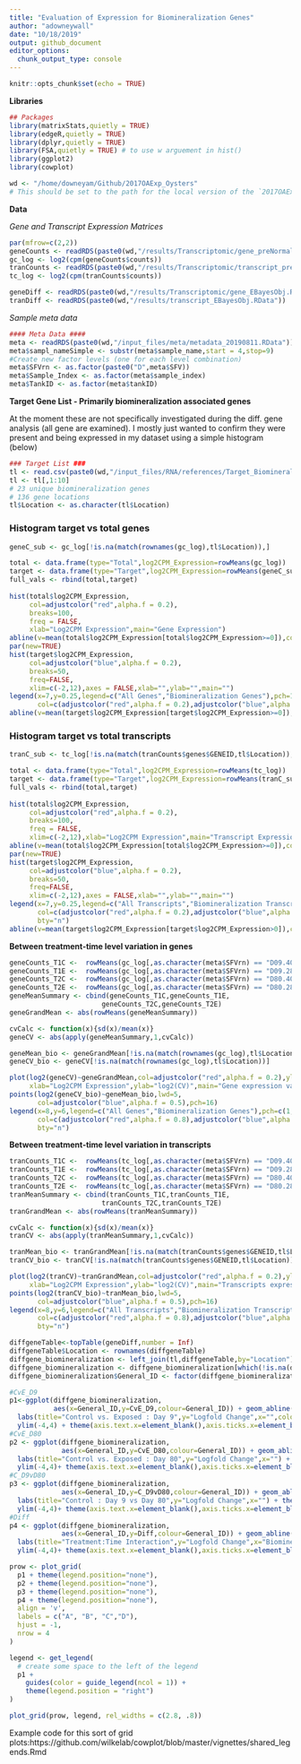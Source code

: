 ```yaml
---
title: "Evaluation of Expression for Biomineralization Genes"
author: "adowneywall"
date: "10/18/2019"
output: github_document
editor_options: 
  chunk_output_type: console
---
```


```r
knitr::opts_chunk$set(echo = TRUE)
```

**Libraries**
```r
## Packages 
library(matrixStats,quietly = TRUE)
library(edgeR,quietly = TRUE)
library(dplyr,quietly = TRUE)
library(FSA,quietly = TRUE) # to use w arguement in hist()
library(ggplot2)
library(cowplot)

wd <- "/home/downeyam/Github/2017OAExp_Oysters"
# This should be set to the path for the local version of the `2017OAExp_Oysters` github repo.
```

**Data**  

*Gene and Transcript Expression Matrices*  
```r
par(mfrow=c(2,2))
geneCounts <- readRDS(paste0(wd,"/results/Transcriptomic/gene_preNormalization_DGEListObj.RData"))
gc_log <- log2(cpm(geneCounts$counts))
tranCounts <- readRDS(paste0(wd,"/results/Transcriptomic/transcript_preNormalization_DGEListObj.RData"))
tc_log <- log2(cpm(tranCounts$counts))

geneDiff <- readRDS(paste0(wd,"/results/Transcriptomic/gene_EBayesObj.RData"))
tranDiff <- readRDS(paste0(wd,"/results/transcript_EBayesObj.RData"))  
```
  
*Sample meta data*  
```r
#### Meta Data ####
meta <- readRDS(paste0(wd,"/input_files/meta/metadata_20190811.RData"))
meta$sampl_nameSimple <- substr(meta$sample_name,start = 4,stop=9)
#Create new factor levels (one for each level combination)
meta$SFVrn <- as.factor(paste0("D",meta$SFV))
meta$Sample_Index <- as.factor(meta$sample_index)
meta$TankID <- as.factor(meta$tankID)
```

**Target Gene List - Primarily biomineralization associated genes**  
  
At the moment these are not specifically investigated during the diff. gene analysis (all gene are examined). I mostly just wanted to confirm they were present and being expressed in my dataset using a simple histogram (below)  
  
```r
### Target List ###
tl <- read.csv(paste0(wd,"/input_files/RNA/references/Target_BiomineralizationGenes.csv"))
tl <- tl[,1:10]
# 23 unique biomineralization genes 
# 136 gene locations
tl$Location <- as.character(tl$Location)
```
  
### **Histogram target vs total genes**  
```r
geneC_sub <- gc_log[!is.na(match(rownames(gc_log),tl$Location)),]

total <- data.frame(type="Total",log2CPM_Expression=rowMeans(gc_log))
target <- data.frame(type="Target",log2CPM_Expression=rowMeans(geneC_sub))
full_vals <- rbind(total,target)
  
hist(total$log2CPM_Expression,
     col=adjustcolor("red",alpha.f = 0.2),
     breaks=100,
     freq = FALSE,
     xlab="Log2CPM Expression",main="Gene Expression")
abline(v=mean(total$log2CPM_Expression[total$log2CPM_Expression>=0]),col=adjustcolor("red",alpha.f = 0.8),lwd=5)
par(new=TRUE)
hist(target$log2CPM_Expression,
     col=adjustcolor("blue",alpha.f = 0.2),
     breaks=50,
     freq=FALSE,
     xlim=c(-2,12),axes = FALSE,xlab="",ylab="",main="")
legend(x=7,y=0.25,legend=c("All Genes","Biomineralization Genes"),pch=15,bty = "n",
       col=c(adjustcolor("red",alpha.f = 0.2),adjustcolor("blue",alpha.f = 0.2)))
abline(v=mean(target$log2CPM_Expression[target$log2CPM_Expression>=0]),col=adjustcolor("blue",alpha.f = 0.8),lwd=5)
```

### **Histogram target vs total transcripts**  
```r
tranC_sub <- tc_log[!is.na(match(tranCounts$genes$GENEID,tl$Location)),]

total <- data.frame(type="Total",log2CPM_Expression=rowMeans(tc_log))
target <- data.frame(type="Target",log2CPM_Expression=rowMeans(tranC_sub))
full_vals <- rbind(total,target)
  
hist(total$log2CPM_Expression,
     col=adjustcolor("red",alpha.f = 0.2),
     breaks=100,
     freq = FALSE,
     xlim=c(-2,12),xlab="Log2CPM Expression",main="Transcript Expression")
abline(v=mean(total$log2CPM_Expression[total$log2CPM_Expression>=0]),col=adjustcolor("red",alpha.f = 0.8),lwd=5)
par(new=TRUE)
hist(target$log2CPM_Expression,
     col=adjustcolor("blue",alpha.f = 0.2),
     breaks=50,
     freq=FALSE,
     xlim=c(-2,12),axes = FALSE,xlab="",ylab="",main="")
legend(x=7,y=0.25,legend=c("All Transcripts","Biomineralization Transcripts"),pch=15,
       col=c(adjustcolor("red",alpha.f = 0.2),adjustcolor("blue",alpha.f = 0.2)),
       bty="n")
abline(v=mean(target$log2CPM_Expression[target$log2CPM_Expression>0]),col=adjustcolor("blue",alpha.f = 0.8),lwd=5)
```

**Between treatment-time level variation in genes**
```r
geneCounts_T1C <-  rowMeans(gc_log[,as.character(meta$SFVrn) == "D09.400"])
geneCounts_T1E <-  rowMeans(gc_log[,as.character(meta$SFVrn) == "D09.2800"])
geneCounts_T2C <-  rowMeans(gc_log[,as.character(meta$SFVrn) == "D80.400"])
geneCounts_T2E <-  rowMeans(gc_log[,as.character(meta$SFVrn) == "D80.2800"])
geneMeanSummary <- cbind(geneCounts_T1C,geneCounts_T1E,
                       geneCounts_T2C,geneCounts_T2E)
geneGrandMean <- abs(rowMeans(geneMeanSummary))

cvCalc <- function(x){sd(x)/mean(x)}
geneCV <- abs(apply(geneMeanSummary,1,cvCalc))

geneMean_bio <- geneGrandMean[!is.na(match(rownames(gc_log),tl$Location))]
geneCV_bio <- geneCV[!is.na(match(rownames(gc_log),tl$Location))]

plot(log2(geneCV)~geneGrandMean,col=adjustcolor("red",alpha.f = 0.2),ylim=c(-10,10),
     xlab="Log2CPM Expression",ylab="log2(CV)",main="Gene expression variation among treatment and time levels",xlim=c(-0.1,14))
points(log2(geneCV_bio)~geneMean_bio,lwd=5,
       col=adjustcolor("blue",alpha.f = 0.5),pch=16)
legend(x=8,y=6,legend=c("All Genes","Biomineralization Genes"),pch=c(1,16),
       col=c(adjustcolor("red",alpha.f = 0.8),adjustcolor("blue",alpha.f = 0.5)),
       bty="n")
```

**Between treatment-time level variation in transcripts**
```r
tranCounts_T1C <-  rowMeans(tc_log[,as.character(meta$SFVrn) == "D09.400"])
tranCounts_T1E <-  rowMeans(tc_log[,as.character(meta$SFVrn) == "D09.2800"])
tranCounts_T2C <-  rowMeans(tc_log[,as.character(meta$SFVrn) == "D80.400"])
tranCounts_T2E <-  rowMeans(tc_log[,as.character(meta$SFVrn) == "D80.2800"])
tranMeanSummary <- cbind(tranCounts_T1C,tranCounts_T1E,
                       tranCounts_T2C,tranCounts_T2E)
tranGrandMean <- abs(rowMeans(tranMeanSummary))

cvCalc <- function(x){sd(x)/mean(x)}
tranCV <- abs(apply(tranMeanSummary,1,cvCalc))

tranMean_bio <- tranGrandMean[!is.na(match(tranCounts$genes$GENEID,tl$Location))]
tranCV_bio <- tranCV[!is.na(match(tranCounts$genes$GENEID,tl$Location))]

plot(log2(tranCV)~tranGrandMean,col=adjustcolor("red",alpha.f = 0.2),ylim=c(-10,10),
     xlab="Log2CPM Expression",ylab="log2(CV)",main="Transcripts expression variation among treatment and time levels",xlim=c(-0.1,14))
points(log2(tranCV_bio)~tranMean_bio,lwd=5,
       col=adjustcolor("blue",alpha.f = 0.5),pch=16)
legend(x=8,y=6,legend=c("All Transcripts","Biomineralization Transcripts"),pch=c(1,16),
       col=c(adjustcolor("red",alpha.f = 0.8),adjustcolor("blue",alpha.f = 0.5)),
       bty="n")
```

```r
diffgeneTable<-topTable(geneDiff,number = Inf)
diffgeneTable$Location <- rownames(diffgeneTable)
diffgene_biomineralization <- left_join(tl,diffgeneTable,by="Location")
diffgene_biomineralization <- diffgene_biomineralization[which(!is.na(diffgene_biomineralization$GENEID)),]
diffgene_biomineralization$General_ID <- factor(diffgene_biomineralization$General_ID)

#CvE_D9
p1<-ggplot(diffgene_biomineralization,
           aes(x=General_ID,y=CvE_D9,colour=General_ID)) + geom_abline(slope=0,intercept=0,colour="black") +geom_boxplot() +
  labs(title="Control vs. Exposed : Day 9",y="Logfold Change",x="",colour="Biomineralization Genes") + theme_cowplot(12) +
  ylim(-4,4) + theme(axis.text.x=element_blank(),axis.ticks.x=element_blank())
#CvE_D80
p2 <- ggplot(diffgene_biomineralization,
             aes(x=General_ID,y=CvE_D80,colour=General_ID)) + geom_abline(slope=0,intercept=0,colour="black") +geom_boxplot() +
  labs(title="Control vs. Exposed : Day 80",y="Logfold Change",x="") + theme_cowplot(12) +
  ylim(-4,4)+ theme(axis.text.x=element_blank(),axis.ticks.x=element_blank())
#C_D9vD80
p3 <- ggplot(diffgene_biomineralization,
             aes(x=General_ID,y=C_D9vD80,colour=General_ID)) + geom_abline(slope=0,intercept=0,colour="black") +geom_boxplot() +
  labs(title="Control : Day 9 vs Day 80",y="Logfold Change",x="") + theme_cowplot(12) +
  ylim(-4,4)+ theme(axis.text.x=element_blank(),axis.ticks.x=element_blank())
#Diff
p4 <- ggplot(diffgene_biomineralization,
             aes(x=General_ID,y=Diff,colour=General_ID)) + geom_abline(slope=0,intercept=0,colour="black") +geom_boxplot() +
  labs(title="Treatment:Time Interaction",y="Logfold Change",x="Biomineralization genes") + theme_cowplot(12) +
  ylim(-4,4)+ theme(axis.text.x=element_blank(),axis.ticks.x=element_blank())

prow <- plot_grid(
  p1 + theme(legend.position="none"),
  p2 + theme(legend.position="none"),
  p3 + theme(legend.position="none"),
  p4 + theme(legend.position="none"),
  align = 'v',
  labels = c("A", "B", "C","D"),
  hjust = -1,
  nrow = 4
)

legend <- get_legend(
  # create some space to the left of the legend
  p1 + 
    guides(color = guide_legend(ncol = 1)) +  
    theme(legend.position = "right")
)

plot_grid(prow, legend, rel_widths = c(2.8, .8))
```

Example code for this sort of grid plots:https://github.com/wilkelab/cowplot/blob/master/vignettes/shared_legends.Rmd

